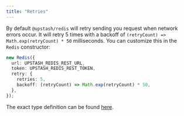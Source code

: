 ```yaml
---
title: "Retries"
---
```

By default `@upstash/redis` will retry sending you request when network errors
occur. It will retry 5 times with a backoff of
`(retryCount) => Math.exp(retryCount) * 50` milliseconds.
You can customize this in the `Redis` constructor:
```ts
new Redis({
  url: UPSTASH_REDIS_REST_URL,
  token: UPSTASH_REDIS_REST_TOKEN,
  retry: {
    retries: 5,
    backoff: (retryCount) => Math.exp(retryCount) * 50,
  },
});
```
The exact type definition can be found
[here](https://github.com/upstash/upstash-redis/blob/4948b049e0d580d1de0a4cbfeac5565d7e035cc4/pkg/http.ts#LL31C1-L49C5).